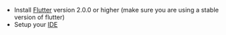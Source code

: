 - Install [Flutter](https://flutter.dev/docs/get-started/install) version 2.0.0 or higher (make sure you are using a stable version of flutter)
- Setup your [IDE](https://flutter.dev/docs/get-started/editor?tab=androidstudio)

